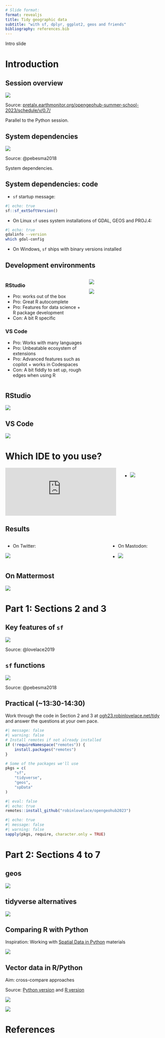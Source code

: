 ```yaml
---
# Slide format:
format: revealjs 
title: Tidy geographic data
subtitle: "with sf, dplyr, ggplot2, geos and friends"
bibliography: references.bib
---
```


::: notes
Intro slide
:::

# Introduction

## Session overview

![](images/paste-1.png)

Source: [pretalx.earthmonitor.org/opengeohub-summer-school-2023/schedule/v/0.7/](https://pretalx.earthmonitor.org/opengeohub-summer-school-2023/schedule/v/0.7/)

::: notes
Parallel to the Python session.
:::

## System dependencies

![](images/paste-2.png)

Source: @pebesma2018

::: notes
System dependencies.
:::

## System dependencies: code

-   `sf` startup message:

```r
#| echo: true
sf::sf_extSoftVersion()
```

-   On Linux `sf` uses system installations of GDAL, GEOS and PROJ.4:

```bash
#| echo: true
gdalinfo --version
which gdal-config
```

-   On Windows, `sf` ships with binary versions installed

## Development environments {.smaller}

::: columns
::: {.column width="50%"}
### RStudio

-   Pro: works out of the box
-   Pro: Great R autocomplete
-   Pro: Features for data science + R package development
-   Con: A bit R specific

### VS Code

-   Pro: Works with many languages
-   Pro: Unbeatable ecosystem of extensions
-   Pro: Advanced features such as copilot + works in Codespaces
-   Con: A bit fiddly to set up, rough edges when using R
:::

::: {.column width="50%"}
![](images/paste-4.png)

![](images/paste-3.png)
:::
:::

## RStudio

![](images/paste-4.png)

## VS Code

![](images/paste-3.png)

# Which IDE to you use? {.incremental}

::: columns
::: {.column width="50%"}
<iframe src="https://fosstodon.org/@robinlovelace/110920501943601698/embed" class="mastodon-embed" style="max-width: 100%; border: 0" width="400" allowfullscreen="allowfullscreen">

</iframe>

```{=html}
<script src="https://fosstodon.org/embed.js" async="async"></script>
```
:::

::: column
::: incremental
-   ![](images/paste-7.png)
:::
:::
:::

## Results

::: columns
::: {.column width="50%"}
-   On Twitter:

![](images/paste-8.png)
:::

::: column
::: incremental
-   On Mastodon:

-   ![](images/paste-9.png)
:::
:::
:::

## On Mattermost

![](images/paste-10.png)

# Part 1: Sections 2 and 3

## Key features of `sf`

![](images/paste-5.png)

Source: @lovelace2019

## `sf` functions

![](images/paste-6.png)

Source: @pebesma2018

## Practical (\~13:30-14:30)

Work through the code in Section 2 and 3 at [ogh23.robinlovelace.net/tidy](https://ogh23.robinlovelace.net/tidy) and answer the questions at your own pace.

```r
#| message: false
#| warning: false
# Install remotes if not already installed
if (!requireNamespace("remotes")) {
    install.packages("remotes")
}

```

```r
# Some of the packages we'll use
pkgs = c(
    "sf",
    "tidyverse",
    "geos",
    "spData"
)
```

```r
#| eval: false
#| echo: true
remotes::install_github("robinlovelace/opengeohub2023")
```

```r
#| echo: true
#| message: false
#| warning: false
sapply(pkgs, require, character.only = TRUE)
```

# Part 2: Sections 4 to 7

## geos

![](images/paste-13.png)

## tidyverse alternatives

![](images/paste-12.png)

## Comparing R with Python

Inspiration: Working with [Spatial Data in Python](https://geobgu.xyz/presentations/p_2023_ogh/) materials

![](images/paste-14.png)

## Vector data in R/Python

Aim: cross-compare approaches

Source: [Python version](https://geobgu.xyz/presentations/p_2023_ogh/01-vector.html#plotting-1) and [R version](https://ogh23.robinlovelace.net/tidy#worked-example-data-from-poznan)

::: {layout-ncol="2"}
![](images/paste-15.png)

![](images/paste-16.png)
:::

# References
